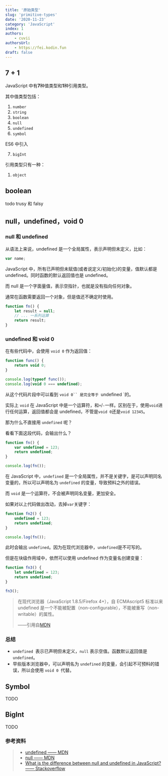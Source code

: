 ```yaml
---
title: '原始类型'
slug: 'primitive-types'
date: '2020-11-23'
category: 'JavaScript'
index: 1
authors:
    - cuvii
authorsUrl:
    - https://fei.kodin.fun
draft: false
---
```


## 7 + 1

JavaScript 中有**7**种值类型和**1**种引用类型。

其中值类型包括：

1.  `number`
2.  `string`
3.  `boolean`
4.  `null`
5.  `undefined`
6.  `symbol`

ES6 中引入

7.  `bigInt`

引用类型只有一种：

1. `object`

## boolean

todo trusy 和 falsy

## null，undefined，void 0

### null 和 undefined

从语法上来说，undefined 是一个全局属性，表示声明但未定义，比如：

```js run
var name;
```

JavaScript 中，所有已声明但未赋值(或者说定义/初始化)的变量，值默认都是 undefined。同时函数的默认返回值也是 undefined。

而 null 是一个字面量值，表示空指针，也就是没有指向任何对象。

通常在函数需要返回一个对象，但是值还不确定时使用。

```js
function fn() {
	let result = null;
	// ... 一系列运算
	return result;
}
```

### undefined 和 void 0

在有些代码中，会使用 `void 0` 作为返回值：

```js run
function func() {
	return void 0;
}

console.log(typeof func());
console.log(void 0 === undefined);
```

从这个代码片段中可以看到 ` void 0`` 是完全等于  `undefined `的。

实际上 `void` 在 JavaScript 中是一个运算符，和`+`/`-`一样。区别在于，使用`void`进行任何运算，返回值都会是 undefined，不管是`void 0`还是`void 12345`。

那为什么不直接用 `undefined` 呢？

看看下面这段代码，会输出什么？

```js run
function fn() {
	var undefined = 123;
	return undefined;
}

console.log(fn());
```

在 JavaScript 中，`undefined` 是一个全局属性，并不是关键字，是可以声明同名变量的，所以可以声明名为 `undefined` 的变量，导致预料之外的错误。

而 `void` 是一个运算符，不会被声明同名变量，更加安全。

如果对以上代码做出改动，去掉`var`关键字：

```js
function fn2() {
	undefined = 123;
	return undefined;
}

console.log(fn());
```

此时会输出 `undefined`。因为在现代浏览器中，`undefined`是不可写的。

但是在块级作用域中，依然可以使用 undefined 作为变量名创建变量：

```js run
function fn3() {
	let undefined = 123;
	return undefined;
}

fn3();
```

> 在现代浏览器（JavaScript 1.8.5/Firefox 4+），自 ECMAscript5 标准以来 undefined 是一个不能被配置（non-configurable），不能被重写（non-writable）的属性。
>
> ——引用自[MDN](https://developer.mozilla.org/zh-CN/docs/Web/JavaScript/Reference/Global_Objects/undefined#Description)

### 总结

-   `undefined `表示已声明但未定义，`null` 表示空值。函数默认返回值是 `undefined`。
-   早些版本浏览器中，可以声明名为 `undefined` 的变量，会引起不可预料的错误，所以会使用 `void 0 `代替。

## Symbol

TODO

## BigInt

TODO

### 参考资料

> -   [undefined —— MDN ](https://developer.mozilla.org/zh-CN/docs/Web/JavaScript/Reference/Global_Objects/undefined#Description)
> -   [null —— MDN](https://developer.mozilla.org/zh-CN/docs/Web/JavaScript/Reference/Global_Objects/null)
> -   [What is the difference between null and undefined in JavaScript? —— Stackoverflow](https://stackoverflow.com/questions/5076944/what-is-the-difference-between-null-and-undefined-in-javascript)
